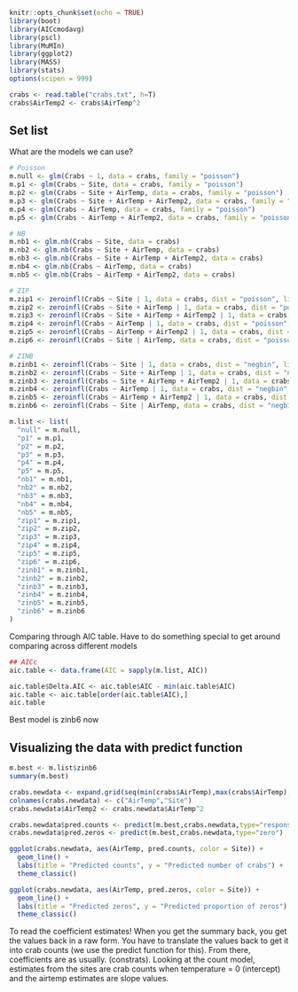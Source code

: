 
```r
knitr::opts_chunk$set(echo = TRUE)
library(boot)
library(AICcmodavg)
library(pscl)
library(MuMIn)
library(ggplot2)
library(MASS)
library(stats)
options(scipen = 999)
```

```r
crabs <- read.table("crabs.txt", h=T)
crabs$AirTemp2 <- crabs$AirTemp^2
```

## Set list

What are the models we can use?
```r
# Poisson
m.null <- glm(Crabs ~ 1, data = crabs, family = "poisson")
m.p1 <- glm(Crabs ~ Site, data = crabs, family = "poisson")
m.p2 <- glm(Crabs ~ Site + AirTemp, data = crabs, family = "poisson")
m.p3 <- glm(Crabs ~ Site + AirTemp + AirTemp2, data = crabs, family = "poisson")
m.p4 <- glm(Crabs ~ AirTemp, data = crabs, family = "poisson")
m.p5 <- glm(Crabs ~ AirTemp + AirTemp2, data = crabs, family = "poisson")

# NB
m.nb1 <- glm.nb(Crabs ~ Site, data = crabs)
m.nb2 <- glm.nb(Crabs ~ Site + AirTemp, data = crabs)
m.nb3 <- glm.nb(Crabs ~ Site + AirTemp + AirTemp2, data = crabs)
m.nb4 <- glm.nb(Crabs ~ AirTemp, data = crabs)
m.nb5 <- glm.nb(Crabs ~ AirTemp + AirTemp2, data = crabs)

# ZIP
m.zip1 <- zeroinfl(Crabs ~ Site | 1, data = crabs, dist = "poisson", link = "logit")
m.zip2 <- zeroinfl(Crabs ~ Site + AirTemp | 1, data = crabs, dist = "poisson", link = "logit")
m.zip3 <- zeroinfl(Crabs ~ Site + AirTemp + AirTemp2 | 1, data = crabs, dist = "poisson", link = "logit")
m.zip4 <- zeroinfl(Crabs ~ AirTemp | 1, data = crabs, dist = "poisson", link = "logit")
m.zip5 <- zeroinfl(Crabs ~ AirTemp + AirTemp2 | 1, data = crabs, dist = "poisson", link = "logit")
m.zip6 <- zeroinfl(Crabs ~ Site | AirTemp, data = crabs, dist = "poisson", link = "logit")

# ZINB
m.zinb1 <- zeroinfl(Crabs ~ Site | 1, data = crabs, dist = "negbin", link = "logit")
m.zinb2 <- zeroinfl(Crabs ~ Site + AirTemp | 1, data = crabs, dist = "negbin", link = "logit")
m.zinb3 <- zeroinfl(Crabs ~ Site + AirTemp + AirTemp2 | 1, data = crabs, dist = "negbin", link = "logit")
m.zinb4 <- zeroinfl(Crabs ~ AirTemp | 1, data = crabs, dist = "negbin", link = "logit")
m.zinb5 <- zeroinfl(Crabs ~ AirTemp + AirTemp2 | 1, data = crabs, dist = "negbin", link = "logit")
m.zinb6 <- zeroinfl(Crabs ~ Site | AirTemp, data = crabs, dist = "negbin", link = "logit")

m.list <- list(
  "null" = m.null,
  "p1" = m.p1,
  "p2" = m.p2,
  "p3" = m.p3,
  "p4" = m.p4,
  "p5" = m.p5,
  "nb1" = m.nb1,
  "nb2" = m.nb2,
  "nb3" = m.nb3,
  "nb4" = m.nb4,
  "nb5" = m.nb5,
  "zip1" = m.zip1,
  "zip2" = m.zip2,
  "zip3" = m.zip3,
  "zip4" = m.zip4,
  "zip5" = m.zip5,
  "zip6" = m.zip6,
  "zinb1" = m.zinb1,
  "zinb2" = m.zinb2,
  "zinb3" = m.zinb3,
  "zinb4" = m.zinb4,
  "zinb5" = m.zinb5,
  "zinb6" = m.zinb6
)
```

Comparing through AIC table. Have to do something special to get around comparing across different models
```r
## AICc
aic.table <- data.frame(AIC = sapply(m.list, AIC))

aic.table$Delta.AIC <- aic.table$AIC - min(aic.table$AIC)
aic.table <- aic.table[order(aic.table$AIC),]
aic.table
```

Best model is zinb6 now


## Visualizing the data with predict function
```r
m.best <- m.list$zinb6
summary(m.best)

crabs.newdata <- expand.grid(seq(min(crabs$AirTemp),max(crabs$AirTemp),0.1), levels(as.factor(crabs$Site)))
colnames(crabs.newdata) <- c("AirTemp","Site")
crabs.newdata$AirTemp2 <- crabs.newdata$AirTemp^2

crabs.newdata$pred.counts <- predict(m.best,crabs.newdata,type="response")
crabs.newdata$pred.zeros <- predict(m.best,crabs.newdata,type="zero")

ggplot(crabs.newdata, aes(AirTemp, pred.counts, color = Site)) +
  geom_line() +
  labs(title = "Predicted counts", y = "Predicted number of crabs") +
  theme_classic()

ggplot(crabs.newdata, aes(AirTemp, pred.zeros, color = Site)) +
  geom_line() +
  labs(title = "Predicted zeros", y = "Predicted proportion of zeros") +
  theme_classic()
```

To read the coefficient estimates! When you get the summary back, you get the values back in a raw form. You have to translate the values back to get it into crab counts (we use the predict function for this). From there, coefficients are as usually. (constrats). Looking at the count model, estimates from the sites are crab counts when temperature = 0 (intercept) and the airtemp estimates are slope values. 